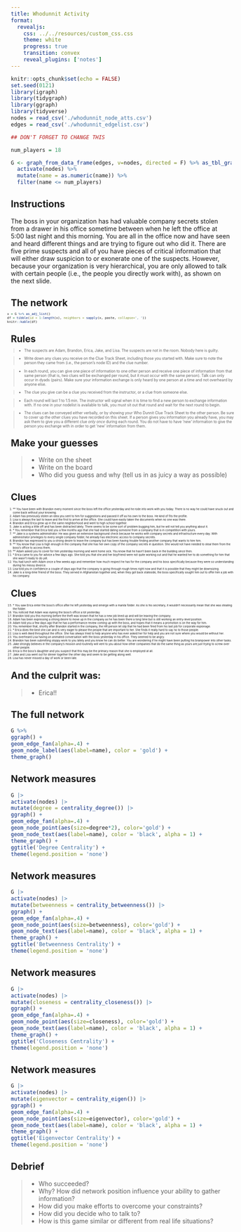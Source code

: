 ```yaml
---
title: Whodunnit Activity
format: 
  revealjs:
    css: ../../resources/custom_css.css
    theme: white
    progress: true
    transition: convex
    reveal_plugins: ['notes']
---
```




```r
knitr::opts_chunk$set(echo = FALSE)
set.seed(0121)
library(igraph)
library(tidygraph)
library(ggraph)
library(tidyverse)
nodes = read_csv('./whodunnit_node_atts.csv')
edges = read_csv('./whodunnit_edgelist.csv')

## DON'T FORGET TO CHANGE THIS

num_players = 18

G <- graph_from_data_frame(edges, v=nodes, directed = F) %>% as_tbl_graph() %>%
  activate(nodes) %>%
  mutate(name = as.numeric(name)) %>%
  filter(name <= num_players)
```

## Instructions

The boss in your organization has had valuable company secrets stolen from a drawer in his office sometime between when he left the office at 5:00 last night and this morning. You are all in the office now and have seen and heard different things and are trying to figure out who did it. There are five prime suspects and all of you have pieces of critical information that will either draw suspicion to or exonerate one of the suspects. However, because your organization is very hierarchical, you are only allowed to talk with certain people (i.e., the people you directly work with), as shown on the next slide.

## The network

<div style='margin:-1em; font-size:60%;'>

```r
x = G %>% as_adj_list()
df = tibble(id = 1:length(x), neighbors = sapply(x, paste, collapse=', '))
knitr::kable(df)
```

</div>

## Rules

<div style='margin:-1em; font-size:60%;'>

> - The suspects are Adam, Brandon, Erica, Jake, and Lisa. The suspects are not in the room. Nobody here is guilty.

> - Write down any clues you receive on the Clue Track Sheet, including those you started with. Make sure to note the person they came from (i.e., the person's node ID) and the clue number.

> - In each round, you can give one piece of information to one other person and receive one piece of information from that same person (that is, two clues will be exchanged per round, but it must occur with the same person). Talk can only occur in dyads (pairs). Make sure your information exchange is only heard by one person at a time and not overheard by anyone else.

> - The clue you give can be a clue you received from the instructor, or a clue from someone else.

> - Each round will last 1 to 1.5 min. The instructor will signal when it is time to find a new person to exchange information with. If no one in your nodelist is available to talk, you must sit out that round and wait for the next round to begin.

> - The clues can be conveyed either verbally, or by showing your Who Dunnit Clue Track Sheet to the other person. Be sure to cover up the other clues you have recorded on this sheet. If a person gives you information you already have, you may ask them to give you a different clue _only once_ during each round. You do not have to have 'new' information to give the person you exchange with in order to get 'new' information from them.

</div>

## Make your guesses

> - Write on the sheet
> - Write on the board
> - Who did you guess and why (tell us in as juicy a way as possible)


## Clues

<div style='margin:-1em; font-size:45%;'>

1. ** You have been with Brandon every moment since the boss left the office yesterday and he rode into work with you today. There is no way he could have snuck out and come back without your knowing.
2. Adam has previously stolen an idea you sent to him for suggestions and passed it off as his own to the boss. He kind of fits the profile.
3. Lisa is always the last to leave and the first to arrive at the office. She could have easily taken the documents when no one was there.
4. Brandon and Erica grew up in the same neighborhood and went to high school together. 
5. Jake is acting a little off and has been distracted lately. There seems to be some sort of problem bugging him, but he will not tell you anything about it.
6. \* You remember that Erica told you a few months ago that she had started dating someone from a company that is in competition with yours.
7. ** Jake is a systems administrator. He was given an extensive background check because he works with company secrets and infrastructure every day. With administrator privileges to every single company folder, he already has electronic access to company secrets.
8. Brandon has expressed to you a strong desire to leave the company but has been having trouble finding another company that wants to hire him.
9. ** You know that Lisa is high enough in the company that she has her own copy of the company secrets in question. She would not have needed to steal them from the boss's office to access them.
10. ** Adam asked you to cover for him yesterday morning and went home sick. You know that he hasn't been back in the building since then.
11. \* Erica came to you for advice a few days ago. She told you that she and her boyfriend were not quite working out and that he wanted her to do something for him that she wasn't ready to do yet.
12. You had lunch with Adam once a few weeks ago and remember how much respect he has for the company and his boss specifically because they were so understanding during his messy divorce.
13. Lisa told you in confidence a couple of days ago that the company is going through rough times right now and that it is possible that they might be downsizing.
14. Jake is a long-time friend of the boss. They served in Afghanistan together and, when they got back stateside, the boss specifically sought him out to offer him a job with his company.
</div>

## Clues


<div style='margin:-1em; font-size:45%;'>
15. \* You saw Erica enter the boss's office after he left yesterday and emerge with a manila folder. As she is his secretary, it wouldn't necessarily mean that she was stealing the folder.
16. You noticed that Adam was eyeing the boss's office a lot yesterday.
17. Brandon told you this morning before the theft was known that he has a new job lined up and will be leaving the company.
18. Adam has been expressing a strong desire to move up in the company as he has been there a long time but is still working an entry-level position.
19. Adam told you a few days ago that he has a performance review coming up with the boss, and hopes that it means a promotion is on the way for him.
20. You remember that, shortly after Brandon started in the company, the HR person let slip that he had been fired from his last job for corporate espionage.
21. \* Erica does the best she can and is very eager to please the people that are important to her. She finds it really hard to say no to those people.
22. Lisa is well-liked throughout the office. She has always tried to help anyone who has ever asked her for help and you are not sure where you would be without her.
23. You overheard Lisa having an animated conversation with the boss yesterday in his office. They seemed to be angry.
24. Brandon has been submitting sloppy work to you lately and you know he can do better. You are wondering if he might have been putting his brainpower into other tasks. 
25. Jake strongly believes in the company's mission and routinely will vent to you about how other companies that do the same thing as yours are just trying to screw over other people.
26. Erica is the boss's daughter and you suspect that this may be the primary reason that she is employed at all. 
27. Jake and Lisa went out for dinner together the other day and seem to be getting along well.
28. Lisa has never missed a day of work or been late.  

</div>

## And the culprit was:

> - Erica!!

## The full network

```r
G %>% 
ggraph() + 
geom_edge_fan(alpha=.4) + 
geom_node_label(aes(label=name), color = 'gold') + 
theme_graph()
```

## Network measures


```r
G |>
activate(nodes) |>
mutate(degree = centrality_degree()) |>
ggraph() + 
geom_edge_fan(alpha=.4) + 
geom_node_point(aes(size=degree*2), color='gold') +
geom_node_text(aes(label=name), color = 'black', alpha = 1) + 
theme_graph() +
ggtitle('Degree Centrality') +
theme(legend.position = 'none')

```

## Network measures

```r
G |>
activate(nodes) |>
mutate(betweenness = centrality_betweenness()) |>
ggraph() + 
geom_edge_fan(alpha=.4) + 
geom_node_point(aes(size=betweenness), color='gold') +
geom_node_text(aes(label=name), color = 'black', alpha = 1) + 
theme_graph() + 
ggtitle('Betweenness Centrality') +
theme(legend.position = 'none')

```


## Network measures

```r
G |>
activate(nodes) |>
mutate(closeness = centrality_closeness()) |>
ggraph() + 
geom_edge_fan(alpha=.4) + 
geom_node_point(aes(size=closeness), color='gold') +
geom_node_text(aes(label=name), color = 'black', alpha = 1) + 
theme_graph() + 
ggtitle('Closeness Centrality') +
theme(legend.position = 'none')

```

## Network measures


```r
G |>
activate(nodes) |>
mutate(eigenvector = centrality_eigen()) |>
ggraph() + 
geom_edge_fan(alpha=.4) + 
geom_node_point(aes(size=eigenvector), color='gold') +
geom_node_text(aes(label=name), color = 'black', alpha = 1) + 
theme_graph() +
ggtitle('Eigenvector Centrality') +
theme(legend.position = 'none')


```


## Debrief

> - Who succeeded?
> - Why? How did network position influence your ability to gather information?
> - How did you make efforts to overcome your constraints?
> - How did you decide who to talk to?
> - How is this game similar or different from real life situations?
